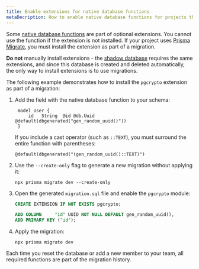 ```yaml
---
title: Enable extensions for native database functions
metaDecription: How to enable native database functions for projects that use Prisma Migrate.
---
```


<TopBlock>

Some [native database functions](/concepts/components/prisma-schema/features-without-psl-equivalent#native-database-functions) <span class="concept"></span> are part of optional extensions. You cannot use the function if the extension is not installed. If your project uses [Prisma Migrate](../../../concepts/components/prisma-migrate), you must install the extension as part of a migration. 

<Admonition type="warning">

**Do not** manually install extensions - the [shadow database](../../../concepts/components/prisma-migrate/shadow-database) requires the same extensions, and since this database is created and deleted automatically, the only way to install extensions is to use migrations.

</Admonition>

The following example demonstrates how to install the `pgcrypto` extension as part of a migration:

1. Add the field with the native database function to your schema:

   ```prisma
    model User {
        id   String  @id @db.Uuid @default(dbgenerated("gen_random_uuid()"))
    }
    ```
        
    If you include a cast operator (such as `::TEXT`), you must surround the entire function with parentheses: 

    ```prisma
    @default(dbgenerated("(gen_random_uuid()::TEXT)")
    ```


1. Use the `--create-only` flag to generate a new migration without applying it:

   ```terminal
   npx prisma migrate dev --create-only
   ```

1. Open the generated `migration.sql` file and enable the `pgcrypto` module:

    ```sql
    CREATE EXTENSION IF NOT EXISTS pgcrypto;

    ADD COLUMN     "id" UUID NOT NULL DEFAULT gen_random_uuid(),
    ADD PRIMARY KEY ("id");
    ```

1. Apply the migration:

   ```terminal
   npx prisma migrate dev
   ```

Each time you reset the database or add a new member to your team, all required functions are part of the migration history.

</TopBlock>